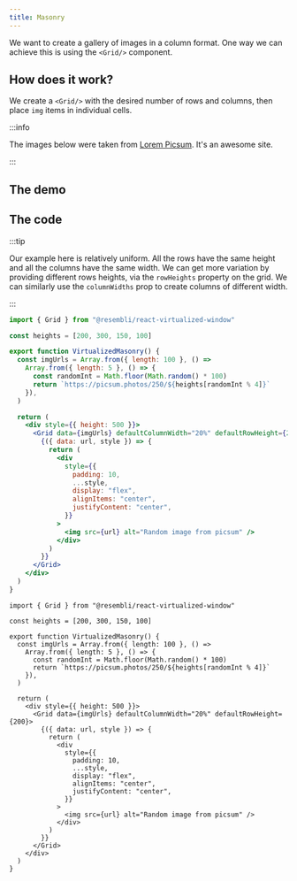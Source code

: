 ```yaml
---
title: Masonry
---
```


We want to create a gallery of images in a column format. One way we can achieve this is using the
`<Grid/>` component.

## How does it work?

We create a `<Grid/>` with the desired number of rows and columns, then place `img` items in individual cells.

:::info

The images below were taken from [Lorem Picsum](https://picsum.photos/). It's an awesome site.

:::

## The demo


<VirtualizedMasonry />

## The code

:::tip

Our example here is relatively uniform. All the rows have the same height and all the columns have the same width.
We can get more variation by providing different rows heights, via the `rowHeights` property on the grid. We can
similarly use the `columnWidths` prop to create columns of different width.

:::


<Tabs>
<TabItem value="js" label="JavaScript">

```jsx
import { Grid } from "@resembli/react-virtualized-window"

const heights = [200, 300, 150, 100]

export function VirtualizedMasonry() {
  const imgUrls = Array.from({ length: 100 }, () =>
    Array.from({ length: 5 }, () => {
      const randomInt = Math.floor(Math.random() * 100)
      return `https://picsum.photos/250/${heights[randomInt % 4]}`
    }),
  )

  return (
    <div style={{ height: 500 }}>
      <Grid data={imgUrls} defaultColumnWidth="20%" defaultRowHeight={200}>
        {({ data: url, style }) => {
          return (
            <div
              style={{
                padding: 10,
                ...style,
                display: "flex",
                alignItems: "center",
                justifyContent: "center",
              }}
            >
              <img src={url} alt="Random image from picsum" />
            </div>
          )
        }}
      </Grid>
    </div>
  )
}
```

</TabItem>
<TabItem value="ts" label="TypeScript">

```tsx
import { Grid } from "@resembli/react-virtualized-window"

const heights = [200, 300, 150, 100]

export function VirtualizedMasonry() {
  const imgUrls = Array.from({ length: 100 }, () =>
    Array.from({ length: 5 }, () => {
      const randomInt = Math.floor(Math.random() * 100)
      return `https://picsum.photos/250/${heights[randomInt % 4]}`
    }),
  )

  return (
    <div style={{ height: 500 }}>
      <Grid data={imgUrls} defaultColumnWidth="20%" defaultRowHeight={200}>
        {({ data: url, style }) => {
          return (
            <div
              style={{
                padding: 10,
                ...style,
                display: "flex",
                alignItems: "center",
                justifyContent: "center",
              }}
            >
              <img src={url} alt="Random image from picsum" />
            </div>
          )
        }}
      </Grid>
    </div>
  )
}
```

</TabItem>
</Tabs>
